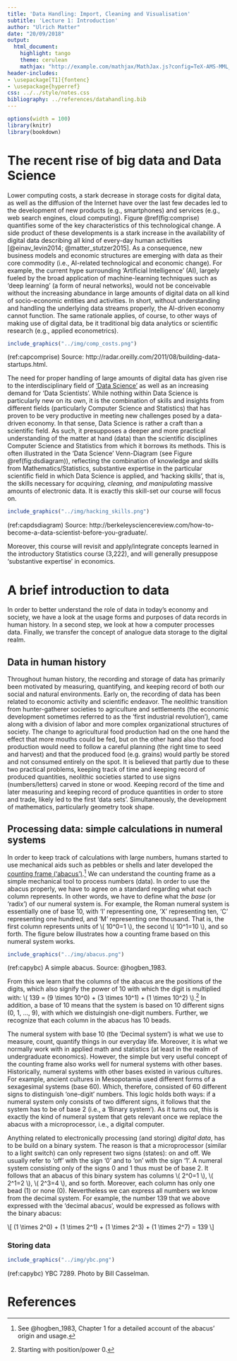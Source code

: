 ```yaml
---
title: 'Data Handling: Import, Cleaning and Visualisation'
subtitle: 'Lecture 1: Introduction'
author: "Ulrich Matter"
date: "20/09/2018"
output:
  html_document:
    highlight: tango
    theme: cerulean
    mathjax: "http://example.com/mathjax/MathJax.js?config=TeX-AMS-MML_HTMLorMML"
header-includes:
- \usepackage[T1]{fontenc}
- \usepackage{hyperref}
css: ../../style/notes.css
bibliography: ../references/datahandling.bib
---
```



```r
options(width = 100)
library(knitr)
library(bookdown)
```

# The recent rise of big data and Data Science

Lower computing costs, a stark decrease in storage costs for digital data, as well as the diffusion of the Internet have over the last few decades led to the development of new products (e.g., smartphones) and services (e.g., web search engines, cloud computing). Figure \@ref(fig:comprise) quantifies some of the key characteristics of this technological change. A side product of these developments is a stark increase in the availability of digital data describing all kind of every-day human activities [@einav_levin2014; @matter_stutzer2015]. As a consequence, new business models and economic structures are emerging with data as their core commodity (i.e., AI-related technological and economic change). For example, the current hype surrounding 'Artificial Intelligence' (AI), largely fueled by the broad application of machine-learning techniques such as 'deep learning' (a form of neural networks), would not be conceivable without the increasing abundance in large amounts of digital data on all kind of socio-economic entities and activities. In short, without understanding and handling the underlying data streams properly, the AI-driven economy cannot function. The same rationale applies, of course, to other ways of making use of digital data, be it traditional big data analytics or scientific research (e.g., applied econometrics). 



```r
include_graphics("../img/comp_costs.png")
```

(ref:capcomprise) Source: http://radar.oreilly.com/2011/08/building-data-startups.html.

The need for proper handling of large amounts of digital data has given rise to the interdisciplinary field of ['Data Science'](https://en.wikipedia.org/wiki/Data_science) as well as an increasing demand for 'Data Scientists'. While nothing within Data Science is particularly new on its own, it is the combination of skills and insights from different fields (particularly Computer Science and Statistics) that has proven to be very productive in meeting new challenges posed by a data-driven economy. In that sense, Data Science is rather a craft than a scientific field. As such, it presupposes a deeper and more practical understanding of the matter at hand (data) than the scientific disciplines Computer Science and Statistics from which it borrows its methods. This is often illustrated in the 'Data Science' Venn-Diagram (see Figure \@ref(fig:dsdiagram)), reflecting the combination of knowledge and skills from Mathematics/Statistics, substantive expertise in the particular scientific field in which Data Science is applied, and 'hacking skills', that is, the skills necessary for *acquiring, cleaning, and manipulating* massive amounts of electronic data. It is exactly this skill-set our course will focus on. 


```r
include_graphics("../img/hacking_skills.png")
```

(ref:capdsdiagram) Source: http://berkeleysciencereview.com/how-to-become-a-data-scientist-before-you-graduate/.


Moreover, this course will revisit and apply/integrate concepts learned in the introductory Statistics course (3,222), and will generally presuppose 'substantive expertise' in economics. 


# A brief introduction to data

In order to better understand the role of data in today's economy and society, we have a look at the usage forms and purposes of data records in human history. In a second step, we look at how a computer processes data. Finally, we transfer the concept of analogue data storage to the digital realm.

## Data in human history
Throughout human history, the recording and storage of data has primarily been motivated by measuring, quantifying, and keeping record of both our social and natural environments. Early on, the recording of data has been related to economic activity and scientific endeavor. The neolithic transition from hunter-gatherer societies to agriculture and settlements (the economic development sometimes referred to as the 'first industrial revolution'), came along with a division of labor and more complex organizational structures of society. The change to agricultural food production had on the one hand the effect that more mouths could be fed, but on the other hand also that food production would need to follow a careful planning (the right time to seed and harvest) and that the produced food (e.g. grains) would partly be stored and not consumed entirely on the spot. It is believed that partly due to these two practical problems, keeping track of time and keeping record of produced quantities, neolithic societies started to use signs (numbers/letters) carved in stone or wood. Keeping record of the time and later measuring and keeping record of produce quantities in order to store and trade, likely led to the first 'data sets'. Simultaneously, the development of mathematics, particularly geometry took shape.

## Processing data: simple calculations in numeral systems
In order to keep track of calculations with large numbers, humans started to use mechanical aids such as pebbles or shells and later developed the [counting frame ('abacus')](https://en.wikipedia.org/wiki/Abacus).^[See @hogben_1983, Chapter 1 for a detailed account of the abacus' origin and usage.] We can understand the counting frame as a simple mechanical tool to process numbers (data). In order to use the abacus properly, we have to agree on a standard regarding what each column represents. In other words, we have to define what the *base* (or 'radix') of our numeral system is. For example, the Roman numeral system is essentially one of base 10, with 'I' representing one, 'X' representing ten, 'C' representing one hundred, and 'M' representing one thousand. That is, the first column represents units of \\( 10^0=1 \\), the second \\( 10^1=10 \\), and so forth. The figure below illustrates how a counting frame based on this numeral system works. 


```r
include_graphics("../img/abacus.png")
```

(ref:capybc) A simple abacus. Source: @hogben_1983.

From this we learn that the columns of the abacus are the positions of the digits, which also signify the power of 10 with which the digit is multiplied with: \\( 139 = (9 \\times 10^0) + (3 \\times 10^1) + (1 \\times 10^2) \\).^[Starting with position/power 0.] In addition, a base of 10 means that the system is based on 10 different signs (0, 1, ..., 9), with which we distuingish one-digit numbers. Further, we recognize that each column in the abacus has 10 beads.

The numeral system with base 10 (the 'Decimal system') is what we use to measure, count, quantify things in our everyday life. Moreover, it is what we normally work with in applied math and statistics (at least in the realm of undergraduate economics). However, the simple but very useful concept of the counting frame also works well for numeral systems with other bases. Historically, numeral systems with other bases existed in various cultures. For example, ancient cultures in Mesopotamia used different forms of a sexagesimal systems (base 60). Which, therefore, consisted of 60 different signs to distinguish 'one-digit' numbers. This logic holds both ways: if a numeral system only consists of two different signs, it follows that the system has to be of base 2 (i.e., a 'Binary system'). As it turns out, this is exactly the kind of numeral system that gets relevant once we replace the abacus with a microprocessor, i.e., a digital computer. 

Anything related to electronically processing (and storing) *digital data*, has to be build on a binary system. The reason is that a microprocessor (similar to a light switch) can only represent two signs (states): on and off. We usually refer to 'off' with the sign '0' and to 'on' with the sign '1'. A numeral system consisting only of the signs 0 and 1 thus must be of base 2. It follows that an abacus of this binary system has columns \\( 2^0=1 \\), \\( 2^1=2 \\), \\( 2^3=4 \\), and so forth. Moreover, each column has only one bead (1) or none (0). Nevertheless we can express all numbers we know from the decimal system. For example, the number 139 that we above expressed with the 'decimal abacus', would be expressed as follows with the binary abacus:


\\[ (1 \\times 2^0) + (1 \\times 2^1) + (1 \\times 2^3) + (1 \\times 2^7) = 139 \\]




### Storing data



```r
include_graphics("../img/ybc.png")
```

(ref:capybc) YBC 7289. Photo by Bill Casselman.




# References
